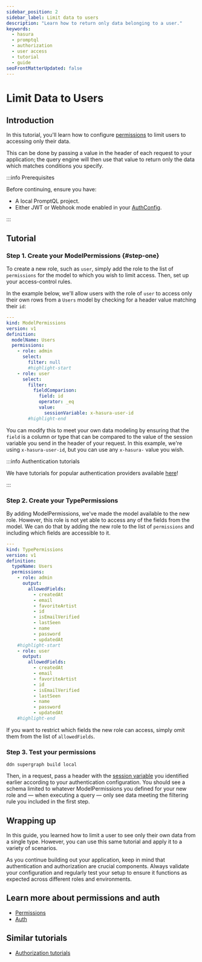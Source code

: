 ```yaml
---
sidebar_position: 2
sidebar_label: Limit data to users
description: "Learn how to return only data belonging to a user."
keywords:
  - hasura
  - promptql
  - authorization
  - user access
  - tutorial
  - guide
seoFrontMatterUpdated: false
---
```


# Limit Data to Users

## Introduction

In this tutorial, you'll learn how to configure [permissions](/reference/metadata-reference/permissions.mdx) to limit
users to accessing only their data.

This can be done by passing a value in the header of each request to your application; the query engine will then use
that value to return only the data which matches conditions you specify.

:::info Prerequisites

Before continuing, ensure you have:

- A local PromptQL project.
- Either JWT or Webhook mode enabled in your [AuthConfig](/reference/metadata-reference/auth-config.mdx).

:::

## Tutorial

### Step 1. Create your ModelPermissions {#step-one}

To create a new role, such as `user`, simply add the role to the list of `permissions` for the model to which you wish
to limit access. Then, set up your access-control rules.

In the example below, we'll allow users with the role of `user` to access only their own rows from a `Users` model by
checking for a header value matching their `id`:

```yaml title="For example, in a Users.hml"
---
kind: ModelPermissions
version: v1
definition:
  modelName: Users
  permissions:
    - role: admin
      select:
        filter: null
        #highlight-start
    - role: user
      select:
        filter:
          fieldComparison:
            field: id
            operator: _eq
            value:
              sessionVariable: x-hasura-user-id
        #highlight-end
```

You can modify this to meet your own data modeling by ensuring that the `field` is a column or type that can be compared
to the value of the session variable you send in the header of your request. In this example, we're using
`x-hasura-user-id`, but you can use any `x-hasura-` value you wish.

:::info Authentication tutorials

We have tutorials for popular authentication providers available [here](/auth/jwt/tutorials/integrations/index.mdx)!

:::

### Step 2. Create your TypePermissions

By adding ModelPermissions, we've made the model available to the new role. However, this role is not yet able to access
any of the fields from the model. We can do that by adding the new role to the list of `permissions` and including which
fields are accessible to it.

```yaml title="For example, in a Users.hml"
---
kind: TypePermissions
version: v1
definition:
  typeName: Users
  permissions:
    - role: admin
      output:
        allowedFields:
          - createdAt
          - email
          - favoriteArtist
          - id
          - isEmailVerified
          - lastSeen
          - name
          - password
          - updatedAt
    #highlight-start
    - role: user
      output:
        allowedFields:
          - createdAt
          - email
          - favoriteArtist
          - id
          - isEmailVerified
          - lastSeen
          - name
          - password
          - updatedAt
    #highlight-end
```

If you want to restrict which fields the new role can access, simply omit them from the list of `allowedFields`.

### Step 3. Test your permissions

```ddn title="Create a new build:"
ddn supergraph build local
```

Then, in a request, pass a header with the [session variable](#step-one) you identified earlier according to your
authentication configuration. You should see a schema limited to whatever ModelPermissions you defined for your new role
and — when executing a query — only see data meeting the filtering rule you included in the first step.

## Wrapping up

In this guide, you learned how to limit a user to see only their own data from a single type. However, you can use this
same tutorial and apply it to a variety of scenarios.

As you continue building out your application, keep in mind that authentication and authorization are crucial
components. Always validate your configuration and regularly test your setup to ensure it functions as expected across
different roles and environments.

## Learn more about permissions and auth

- [Permissions](/auth/permissions/index.mdx)
- [Auth](/auth/index.mdx)

## Similar tutorials

- [Authorization tutorials](/auth/permissions/tutorials/index.mdx)
